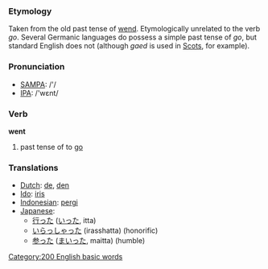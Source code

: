=== Etymology ===
Taken from the old past tense of [[wend]].  Etymologically unrelated to the verb ''go''.  Several Germanic languages do possess a simple past tense of ''go'', but standard English does not (although ''gaed'' is used in [[Scots]], for example).

=== Pronunciation ===
*[[w:SAMPA|SAMPA]]: /'/
*[[w:IPA|IPA]]: /'wεnt/

=== Verb ===

'''went'''

# past tense of to [[go]]

=== Translations ===
*[[Dutch]]: [[de]], [[den]]
*[[Ido]]: [[iris]]
*[[Indonesian]]: [[pergi]]
*[[Japanese]]: 
** [[行った]] ([[いった]], itta)
** [[いらっしゃった]] (irasshatta) (honorific)
** [[参った]] ([[まいった]], maitta) (humble)
[[Category:200 English basic words]]